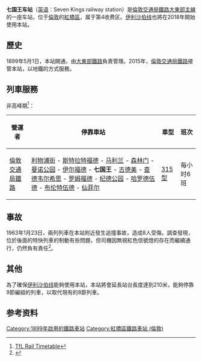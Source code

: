 {{Infobox London station
| name = Seven Kings
| image_name = Seven Kings stn building.JPG
| locale = [[七国王|七国王]]
| borough = [[紅橋區_(倫敦)|紅橋區]]
| manager = [[倫敦交通局鐵路|倫敦交通局鐵路]]
| owner = [[英国国营铁路公司|英国国营铁路公司]]
| symbol = overground
| gridref =
| railcode = SVK
| platforms = 4
| fare_zone = 4
<!--
| railexits0405    = 1.174
| railexits0506 = {{decrease}} 1.096
| railexits0607 = {{increase}} 1.567
| railexits0708 = {{increase}} 1.765
| railexits0809 = {{decrease}} 1.658
| railexits0910 = {{decrease}} 1.528
| railexits1011 = {{increase}} 1.709 -->
| railexits1112 = {{increase}} 1.880
| railexits1213 = {{increase}} 2.113
| railexits1314 = {{increase}} 2.331
| railexits1415   = {{increase}} 2.424
| railexits1516   = {{increase}} 3.126
| latitude = 51.5635
| longitude = 0.0969
| events1  = 营业中
| years1 = 1899
| access = yes
| access_note = <ref>{{Cite map/London Overground Map}}</ref><ref>{{Cite map/Standard Tube Map}}</ref><ref>{{citation step free tube map}}</ref>
| dft_category = C2
}}

'''七国王车站'''（[[英语|英语]]：Seven Kings railway station）是[[倫敦交通局鐵路|倫敦交通局鐵路]][[大東部主線|大東部主線]]的一座车站，位于[[倫敦|倫敦]]的[[紅橋區_(倫敦)|紅橋區]]，属于第4收费区。[[伊利沙伯线|伊利沙伯线]]也將在2018年開始使用本站。

==歷史==
1899年5月1日，本站開通，由[[大東部鐵路|大東部鐵路]]負責管理。2015年，[[倫敦交通局鐵路|倫敦交通局鐵路]]接管本站，以地鐵的方式服務。

==列車服務==
非高峰期<ref>[https://tfl.gov.uk/cdn/static/cms/documents/liverpool-street-romford-shenfield-v4.pdf TfL Rail Timetable]{{dead link|date=2017年11月 |bot=InternetArchiveBot |fix-attempted=yes }}</ref>：
{| class="wikitable vatop"
! 營運者
! 停靠車站
! 車型
! 班次
|-
| [[倫敦交通局鐵路|倫敦交通局鐵路]]
| [[利物浦街站|利物浦街]] - [[斯特拉特福德站|斯特拉特福德]] - [[马利兰车站|马利兰]] - [[森林门站|森林门]] - [[曼诺公园车站|曼诺公园]] - [[伊尔福德车站|伊尔福德]] - '''七国王''' - [[古德美车站|古德美]] - [[查德韦尔希思车站|查德韦尔希思]] - [[罗姆福德站|罗姆福德]] - [[纪德公园车站|纪德公园]] - [[哈罗德伍德车站|哈罗德伍德]] - [[布伦特伍德站|布伦特伍德]] - [[仙菲尔车站|仙菲尔]]
| [[英国铁路315型电力动车组|315型]]
| 每小时6班
|}

==事故==
1963年1月23日，兩列列車在本站附近發生追撞事故，造成8人受傷。調查發現，位於後面的特快列車的制動有些問題，但司機因無視紅色信號燈的存在而繼續通行，仍然負有責任<ref>{{Cite web |url=http://www.railwaysarchive.co.uk/documents/MoT_SevenKings1963.pdf |title=存档副本 |accessdate=2017-01-04 |archive-date=2015-09-24 |archive-url=https://web.archive.org/web/20150924123304/http://www.railwaysarchive.co.uk/documents/MoT_SevenKings1963.pdf |dead-url=no }}</ref>。

==其他==
為了確保[[伊利沙伯线|伊利沙伯线]]能夠使用本站，本站將會延長站台長度達到210米，能夠停靠9節編組的列車，以取代現有的8節列車。

==参考资料==
{{reflist}}

{{伊利沙伯線}}

{{DEFAULTSORT:Seven Kings}}
[[Category:1899年啟用的鐵路車站|Category:1899年啟用的鐵路車站]]
[[Category:紅橋區鐵路車站_(倫敦)|Category:紅橋區鐵路車站 (倫敦)]]